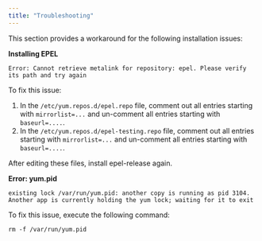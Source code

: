 ```yaml
---
title: "Troubleshooting"
---
```


<div id="troubleshooting" class="registered_link"></div>


This section provides a workaround for the following installation issues:

**Installing EPEL**

`Error: Cannot retrieve metalink for repository: epel. Please verify its path and try again`

To fix this issue:

1.  In the `/etc/yum.repos.d/epel.repo` file, comment out all entries starting with `mirrorlist=...` and un-comment all entries starting with `baseurl=....`.
2.  In the `/etc/yum.repos.d/epel-testing.repo` file, comment out all entries starting with `mirrorlist=...` and un-comment all entries starting with `baseurl=....`.

After editing these files, install epel-release again.

**Error: yum.pid**

`existing lock /var/run/yum.pid: another copy is running as pid 3104.` `Another app is currently holding the yum lock; waiting for it to exit`

To fix this issue, execute the following command:

    rm -f /var/run/yum.pid
